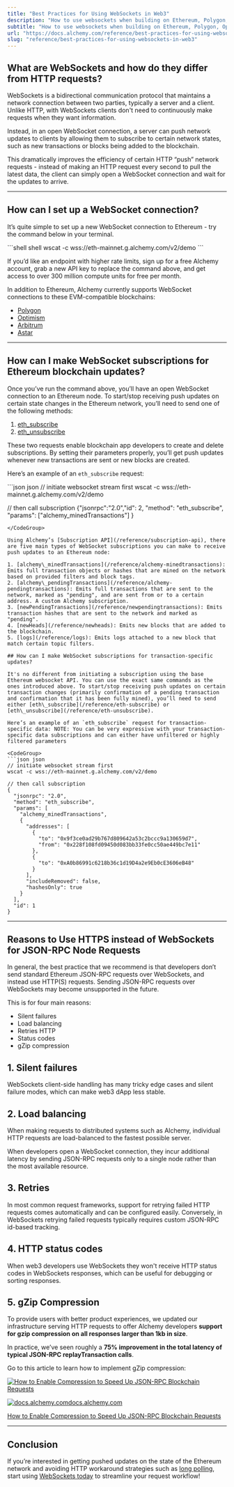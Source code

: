 ```yaml
---
title: "Best Practices for Using WebSockets in Web3"
description: "How to use websockets when building on Ethereum, Polygon, Optimism, and Arbitrum."
subtitle: "How to use websockets when building on Ethereum, Polygon, Optimism, and Arbitrum."
url: "https://docs.alchemy.com/reference/best-practices-for-using-websockets-in-web3"
slug: "reference/best-practices-for-using-websockets-in-web3"
---
```


## What are WebSockets and how do they differ from HTTP requests?

WebSockets is a bidirectional communication protocol that maintains a network connection between two parties, typically a server and a client. Unlike HTTP, with WebSockets clients don't need to continuously make requests when they want information.

Instead, in an open WebSocket connection, a server can push network updates to clients by allowing them to subscribe to certain network states, such as new transactions or blocks being added to the blockchain.

This dramatically improves the efficiency of certain HTTP “push” network requests - instead of making an HTTP request every second to pull the latest data, the client can simply open a WebSocket connection and wait for the updates to arrive.

***

## How can I set up a WebSocket connection?

It’s quite simple to set up a new WebSocket connection to Ethereum - try the command below in your terminal.

<CodeGroup>
  ```shell shell
  wscat -c wss://eth-mainnet.g.alchemy.com/v2/demo
  ```
</CodeGroup>

If you’d like an endpoint with higher rate limits, sign up for a free Alchemy account, grab a new API key to replace the command above, and get access to over 300 million compute units for free per month.

In addition to Ethereum, Alchemy currently supports WebSocket connections to these EVM-compatible blockchains:

* [Polygon](/reference/eth-subscribe-polygon)
* [Optimism](/reference/eth-subscribe-optimism)
* [Arbitrum](/reference/eth-subscribe-arbitrum)
* [Astar](/reference/eth-subscribe-astar)

***

## How can I make WebSocket subscriptions for Ethereum blockchain updates?

Once you’ve run the command above, you’ll have an open WebSocket connection to an Ethereum node. To start/stop receiving push updates on certain state changes in the Ethereum network, you’ll need to send one of the following methods:

1. [eth\_subscribe](/reference/eth-subscribe)
2. [eth\_unsubscribe](/reference/eth-unsubscribe)

These two requests enable blockchain app developers to create and delete subscriptions. By setting their parameters properly, you’ll get push updates whenever new transactions are sent or new blocks are created.

Here’s an example of an `eth_subscribe` request:

<CodeGroup>
  ```json json
  // initiate websocket stream first 
  wscat -c wss://eth-mainnet.g.alchemy.com/v2/demo

  // then call subscription 
  {"jsonrpc":"2.0","id": 2, 
   "method": "eth_subscribe", 
   "params": ["alchemy_minedTransactions"]
   }
  ```
</CodeGroup>

Using Alchemy’s [Subscription API](/reference/subscription-api), there are five main types of WebSocket subscriptions you can make to receive push updates to an Ethereum node: ​

1. [alchemy\_minedTransactions](/reference/alchemy-minedtransactions): Emits full transaction objects or hashes that are mined on the network based on provided filters and block tags.
2. [alchemy\_pendingTransactions](/reference/alchemy-pendingtransactions): Emits full transactions that are sent to the network, marked as "pending", and are sent from or to a certain address. A custom Alchemy subscription.
3. [newPendingTransactions](/reference/newpendingtransactions)​: Emits transaction hashes that are sent to the network and marked as "pending". ​
4. [newHeads](/reference/newheads): Emits new blocks that are added to the blockchain.
5. ​[logs](/reference/logs): Emits logs attached to a new block that match certain topic filters.

## How can I make WebSocket subscriptions for transaction-specific updates?

It's no different from initiating a subscription using the base Ethereum websocket API. You can use the exact same commands as the ones introduced above. To start/stop receiving push updates on certain transaction changes (primarily confirmation of a pending transaction and confirmation that it has been fully mined), you’ll need to send either [eth\_subscribe](/reference/eth-subscribe) or [eth\_unsubscribe](/reference/eth-unsubscribe).

Here’s an example of an `eth_subscribe` request for transaction-specific data: NOTE: You can be very expressive with your transaction-specific data subscriptions and can either have unfiltered or highly filtered parameters

<CodeGroup>
  ```json json
  // initiate websocket stream first 
  wscat -c wss://eth-mainnet.g.alchemy.com/v2/demo

  // then call subscription 
  {
    "jsonrpc": "2.0",
    "method": "eth_subscribe",
    "params": [
      "alchemy_minedTransactions",
      {
        "addresses": [
          {
            "to": "0x9f3ce0ad29b767d809642a53c2bccc9a130659d7",
            "from": "0x228f108fd09450d083bb33fe0cc50ae449bc7e11"
          },
          {
            "to": "0xA0b86991c6218b36c1d19D4a2e9Eb0cE3606eB48"
          }
        ],
        "includeRemoved": false,
        "hashesOnly": true
      }
    ],
    "id": 1
  }
  ```
</CodeGroup>

***

## Reasons to Use HTTPS instead of WebSockets for JSON-RPC Node Requests

In general, the best practice that we recommend is that developers don’t send standard Ethereum JSON-RPC requests over WebSockets, and instead use HTTP(S) requests. Sending JSON-RPC requests over WebSockets may become unsupported in the future.

This is for four main reasons:

* Silent failures
* Load balancing
* Retries HTTP
* Status codes
* gZip compression

## 1. Silent failures

WebSockets client-side handling has many tricky edge cases and silent failure modes, which can make web3 dApp less stable.

## 2. Load balancing

When making requests to distributed systems such as Alchemy, individual HTTP requests are load-balanced to the fastest possible server.

When developers open a WebSocket connection, they incur additional latency by sending JSON-RPC requests only to a single node rather than the most available resource.

## 3. Retries

In most common request frameworks, support for retrying failed HTTP requests comes automatically and can be configured easily. Conversely, in WebSockets retrying failed requests typically requires custom JSON-RPC id-based tracking.

## 4. HTTP status codes

When web3 developers use WebSockets they won't receive HTTP status codes in WebSockets responses, which can be useful for debugging or sorting responses.

## 5. gZip Compression

To provide users with better product experiences, we updated our infrastructure serving HTTP requests to offer Alchemy developers **support for gzip compression on all responses larger than 1kb in size**.

In practice, we’ve seen roughly a **75% improvement in the total latency of typical JSON-RPC replayTransaction calls**.

Go to this article to learn how to implement gZip compression:

[![How to Enable Compression to Speed Up JSON-RPC Blockchain Requests](62db7ae-Screen_Shot_2022-06-24_at_12.46.25_PM.png)](https://docs.alchemy.com/docs/how-to-enable-compression-to-speed-up-json-rpc-blockchain-requests)

[![docs.alchemy.com](0c06bc6-small-alchemy-circle-logo.png)docs.alchemy.com](https://docs.alchemy.com/docs/how-to-enable-compression-to-speed-up-json-rpc-blockchain-requests)

[How to Enable Compression to Speed Up JSON-RPC Blockchain Requests](https://docs.alchemy.com/docs/how-to-enable-compression-to-speed-up-json-rpc-blockchain-requests)

***

## Conclusion

If you’re interested in getting pushed updates on the state of the Ethereum network and avoiding HTTP workaround strategies such as [long polling](https://www.educative.io/edpresso/what-is-http-long-polling), start using [WebSockets today](/reference/subscription-api) to streamline your request workflow!
